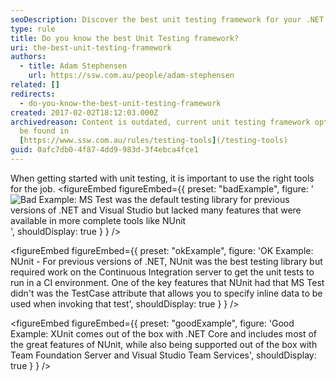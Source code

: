```yaml
---
seoDescription: Discover the best unit testing framework for your .NET project and streamline your testing process with XUnit, a popular choice among developers.
type: rule
title: Do you know the best Unit Testing framework?
uri: the-best-unit-testing-framework
authors:
  - title: Adam Stephensen
    url: https://ssw.com.au/people/adam-stephensen
related: []
redirects:
  - do-you-know-the-best-unit-testing-framework
created: 2017-02-02T18:12:03.000Z
archivedreason: Content is outdated, current unit testing framework options can
  be found in
  [https://www.ssw.com.au/rules/testing-tools](/testing-tools)
guid: 0afc7db0-4f87-4dd9-983d-3f4ebca4fce1
---
```


When getting started with unit testing, it is important to use the right tools for the job.
<figureEmbed figureEmbed={{
  preset: "badExample",
  figure: '![Bad Example: MS Test was the default testing library for previous versions of .NET and Visual Studio but lacked many features that were available in more complete tools like NUnit](bestunittest-bad1.png)',
  shouldDisplay: true
} } />


<figureEmbed figureEmbed={{
  preset: "okExample",
  figure: 'OK Example: NUnit - For previous versions of .NET, NUnit was the best testing library but required work on the Continuous Integration server to get the unit tests to run in a CI environment. One of the key features that NUnit had that MS Test didn\'t was the TestCase attribute that allows you to specify inline data to be used when invoking that test',
  shouldDisplay: true
} } />


<figureEmbed figureEmbed={{
  preset: "goodExample",
  figure: 'Good Example: XUnit comes out of the box with .NET Core and includes most of the great features of NUnit, while also being supported out of the box with Team Foundation Server and Visual Studio Team Services',
  shouldDisplay: true
} } />
